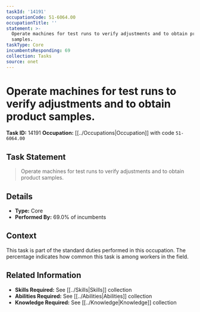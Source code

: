 ```yaml
---
taskId: '14191'
occupationCode: 51-6064.00
occupationTitle: ''
statement: >-
  Operate machines for test runs to verify adjustments and to obtain product
  samples.
taskType: Core
incumbentsResponding: 69
collection: Tasks
source: onet
---
```

# Operate machines for test runs to verify adjustments and to obtain product samples.

**Task ID:** 14191
**Occupation:** [[../Occupations|Occupation]] with code `51-6064.00`

## Task Statement

> Operate machines for test runs to verify adjustments and to obtain product samples.

## Details

- **Type:** Core
- **Performed By:** 69.0% of incumbents

## Context

This task is part of the standard duties performed in this occupation. The percentage indicates how common this task is among workers in the field.

## Related Information

- **Skills Required:** See [[../Skills|Skills]] collection
- **Abilities Required:** See [[../Abilities|Abilities]] collection
- **Knowledge Required:** See [[../Knowledge|Knowledge]] collection
